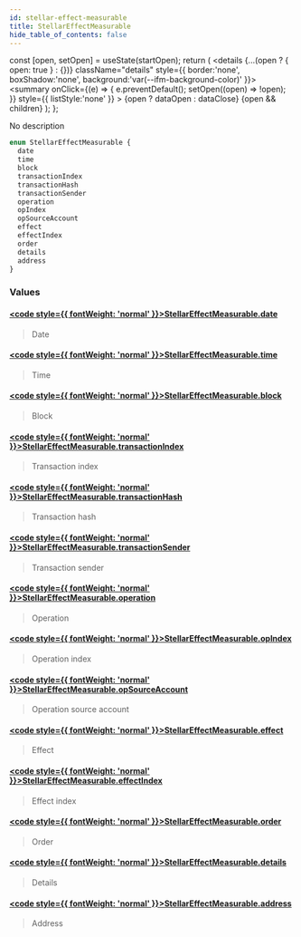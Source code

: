 ```yaml
---
id: stellar-effect-measurable
title: StellarEffectMeasurable
hide_table_of_contents: false
---
```







  const [open, setOpen] = useState(startOpen);
  return (
    <details {...(open ? { open: true } : {})} className="details" style={{ border:'none', boxShadow:'none', background:'var(--ifm-background-color)' }}>
      <summary
        onClick={(e) => {
          e.preventDefault();
          setOpen((open) => !open);
        }}
        style={{ listStyle:'none' }}
      >
      {open ? dataOpen : dataClose}
      </summary>
      {open && children}
    </details>
  );
};








No description


```graphql
enum StellarEffectMeasurable {
  date
  time
  block
  transactionIndex
  transactionHash
  transactionSender
  operation
  opIndex
  opSourceAccount
  effect
  effectIndex
  order
  details
  address
}
```




### Values

#### [<code style={{ fontWeight: 'normal' }}>StellarEffectMeasurable.<b>date</b></code>](#)  
> 
> 
> Date
> 

#### [<code style={{ fontWeight: 'normal' }}>StellarEffectMeasurable.<b>time</b></code>](#)  
> 
> 
> Time
> 

#### [<code style={{ fontWeight: 'normal' }}>StellarEffectMeasurable.<b>block</b></code>](#)  
> 
> 
> Block
> 

#### [<code style={{ fontWeight: 'normal' }}>StellarEffectMeasurable.<b>transactionIndex</b></code>](#)  
> 
> 
> Transaction index
> 

#### [<code style={{ fontWeight: 'normal' }}>StellarEffectMeasurable.<b>transactionHash</b></code>](#)  
> 
> 
> Transaction hash
> 

#### [<code style={{ fontWeight: 'normal' }}>StellarEffectMeasurable.<b>transactionSender</b></code>](#)  
> 
> 
> Transaction sender
> 

#### [<code style={{ fontWeight: 'normal' }}>StellarEffectMeasurable.<b>operation</b></code>](#)  
> 
> 
> Operation
> 

#### [<code style={{ fontWeight: 'normal' }}>StellarEffectMeasurable.<b>opIndex</b></code>](#)  
> 
> 
> Operation index
> 

#### [<code style={{ fontWeight: 'normal' }}>StellarEffectMeasurable.<b>opSourceAccount</b></code>](#)  
> 
> 
> Operation source account
> 

#### [<code style={{ fontWeight: 'normal' }}>StellarEffectMeasurable.<b>effect</b></code>](#)  
> 
> 
> Effect
> 

#### [<code style={{ fontWeight: 'normal' }}>StellarEffectMeasurable.<b>effectIndex</b></code>](#)  
> 
> 
> Effect index
> 

#### [<code style={{ fontWeight: 'normal' }}>StellarEffectMeasurable.<b>order</b></code>](#)  
> 
> 
> Order
> 

#### [<code style={{ fontWeight: 'normal' }}>StellarEffectMeasurable.<b>details</b></code>](#)  
> 
> 
> Details
> 

#### [<code style={{ fontWeight: 'normal' }}>StellarEffectMeasurable.<b>address</b></code>](#)  
> 
> 
> Address
> 



